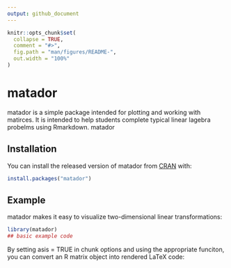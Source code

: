 ```yaml
---
output: github_document
---
```


<!-- README.md is generated from README.Rmd. Please edit that file -->

```r
knitr::opts_chunk$set(
  collapse = TRUE,
  comment = "#>",
  fig.path = "man/figures/README-",
  out.width = "100%"
)
```

# matador

<!-- badges: start -->
<!-- badges: end -->

matador is a simple package intended for plotting and working with matirces. It is intended to help students complete typical linear lagebra probelms using Rmarkdown. matador

## Installation

You can install the released version of matador from [CRAN](https://CRAN.R-project.org) with:

``` r
install.packages("matador")
```

## Example

matador makes it easy to visualize two-dimensional linear transformations:

```r
library(matador)
## basic example code
```

By setting asis = TRUE in chunk options and using the appropriate funciton, you can convert an R matrix object into rendered LaTeX code:

```r

```
